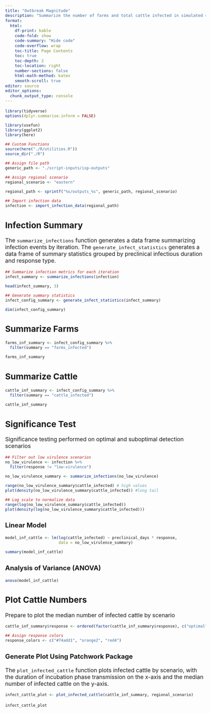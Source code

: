 ```yaml
---
title: "Outbreak Magnitude"
description: "Summarize the number of farms and total cattle infected in simulated outbreaks"
format:
  html: 
    df-print: kable
    code-fold: show
    code-summary: "Hide code"
    code-overflow: wrap
    toc-title: Page Contents
    toc: true
    toc-depth: 2
    toc-location: right
    number-sections: false
    html-math-method: katex
    smooth-scroll: true
editor: source
editor_options: 
  chunk_output_type: console
---
```


```{=html}
<style type="text/css">

body, td {
   font-size: 13pt;
}
code.r{
  font-size: 9pt;
}
pre {
  font-size: 11pt
}
</style>
```


```r
library(tidyverse)
options(dplyr.summarise.inform = FALSE)

library(usefun)
library(ggplot2)
library(here)

## Custom Functions
source(here("./R/utilities.R"))
source_dir("./R")

## Assign file path 
generic_path <- "./script-inputs/isp-outputs"

## Assign regional scenario
regional_scenario <- "eastern"

regional_path <- sprintf("%s/outputs_%s", generic_path, regional_scenario)

## Import infection data
infection <- import_infection_data(regional_path)
```

## Infection Summary
The `summarize_infections` function generates a data frame summarizing infection events by iteration. The `generate_infect_statistics` generates a data frame of summary statistics grouped by preclinical infectious duration and response type.
```r
## Summarize infection metrics for each iteration
infect_summary <- summarize_infections(infection)

head(infect_summary, 3)

## Generate summary statistics
infect_config_summary <- generate_infect_statistics(infect_summary)

dim(infect_config_summary)
```

## Summarize Farms
```r
farms_inf_summary <- infect_config_summary %>%    
  filter(summary == "farms_infected")

farms_inf_summary
```

## Summarize Cattle
```r
cattle_inf_summary <- infect_config_summary %>%    
  filter(summary == "cattle_infected")

cattle_inf_summary
```

## Significance Test
Significance testing performed on optimal and suboptimal detection scenarios
```r
## Filter out low virulence scenarios
no_low_virulence <- infection %>%
  filter(response != "low-virulence")

no_low_virulence_summary <- summarize_infections(no_low_virulence)

range(no_low_virulence_summary$cattle_infected) # high values
plot(density(no_low_virulence_summary$cattle_infected)) #long tail

## Log scale to normalize data
range(log(no_low_virulence_summary$cattle_infected))
plot(density(log(no_low_virulence_summary$cattle_infected)))
```

### Linear Model
```r
model_inf_cattle <- lm(log(cattle_infected) ~ preclinical_days * response, 
                       data = no_low_virulence_summary)

summary(model_inf_cattle)
```

### Analysis of Variance (ANOVA)
```r
anova(model_inf_cattle)
```

## Plot Cattle Numbers
Prepare to plot the median number of infected cattle by scenario
```r
cattle_inf_summary$response <- ordered(factor(cattle_inf_summary$response), c("optimal", "suboptimal", "low-virulence"))

## Assign response colors
response_colors <- c("#74add1", "orange2", "red4") 
```

### Generate Plot Using Patchwork Package
The `plot_infected_cattle` function plots infected cattle by scenario, with the duration of incubation phase transmission on the x-axis and the median number of infected cattle on the y-axis.
```r
infect_cattle_plot <- plot_infected_cattle(cattle_inf_summary, regional_scenario)
```

```r
infect_cattle_plot
```